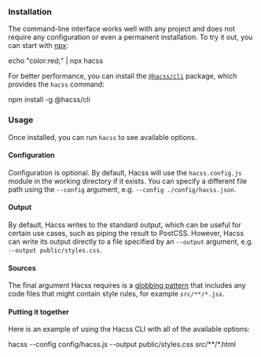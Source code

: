
<Article
  title="Command-line interface"
  subtitle="The quickest way to use Hacss">

### Installation

The command-line interface works well with any project and does not require any
configuration or even a permanent installation. To try it out, you can start
with
[npx](https://medium.com/@maybekatz/introducing-npx-an-npm-package-runner-55f7d4bd282b):

<ShellCommand>
echo "color:red;" | npx hacss
</ShellCommand>

For better performance, you can install the
[`@hacss/cli`](https://www.npmjs.com/package/@hacss/cli) package, which provides
the `hacss` command:

<ShellCommand>
npm install -g @hacss/cli
</ShellCommand>

### Usage

Once installed, you can run `hacss` to see available options.

#### Configuration

Configuration is optional. By default, Hacss will use the `hacss.config.js`
module in the working directory if it exists. You can specify a different file
path using the `--config` argument, e.g. `--config ./config/hacss.json`.

#### Output

By default, Hacss writes to the standard output, which can be useful for certain
use cases, such as piping the result to PostCSS. However, Hacss can write its
output directly to a file specified by an `--output` argument, e.g.
`--output public/styles.css`.

#### Sources

The final argument Hacss requires is a
[globbing pattern](https://github.com/sindresorhus/globby#globbing-patterns)
that includes any code files that might contain style rules, for example
`src/**/*.jsx`.

#### Putting it together

Here is an example of using the Hacss CLI with all of the available options:

<ShellCommand>
hacss --config config/hacss.js --output public/styles.css src/**/*.html
</ShellCommand>

</Article>
